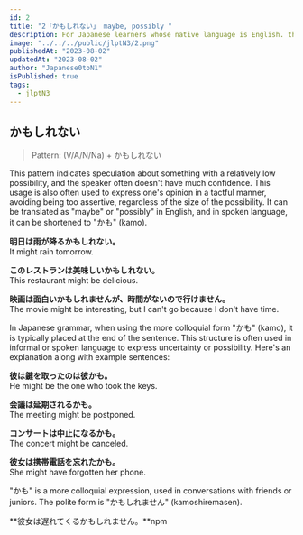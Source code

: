 ```yaml
---
id: 2
title: "2「かもしれない」 maybe, possibly "
description: For Japanese learners whose native language is English. this page provides detailed explanations of Japanese grammar regarding 'かもしれない', which meaning is "maybe, possibly".
image: "../../../public/jlptN3/2.png"
publishedAt: "2023-08-02"
updatedAt: "2023-08-02"
author: "Japanese0toN1"
isPublished: true
tags:
  - jlptN3
---
```


## かもしれない

> Pattern: (V/A/N/Na) + かもしれない

This pattern indicates speculation about something with a relatively low possibility, and the speaker often doesn't have much confidence. This usage is also often used to express one's opinion in a tactful manner, avoiding being too assertive, regardless of the size of the possibility. It can be translated as "maybe" or "possibly" in English, and in spoken language, it can be shortened to "かも" (kamo).

**明日は雨が降るかもしれない。**  
It might rain tomorrow.

**このレストランは美味しいかもしれない。**  
This restaurant might be delicious.

**映画は面白いかもしれませんが、時間がないので行けません。**  
The movie might be interesting, but I can't go because I don't have time.

In Japanese grammar, when using the more colloquial form "かも" (kamo), it is typically placed at the end of the sentence. This structure is often used in informal or spoken language to express uncertainty or possibility. Here's an explanation along with example sentences:

**彼は鍵を取ったのは彼かも。**  
He might be the one who took the keys.

**会議は延期されるかも。**  
The meeting might be postponed.

**コンサートは中止になるかも。**  
The concert might be canceled.

**彼女は携帯電話を忘れたかも。**  
She might have forgotten her phone.

"かも" is a more colloquial expression, used in conversations with friends or juniors. The polite form is "かもしれません" (kamoshiremasen).

**彼女は遅れてくるかもしれません。**npm
